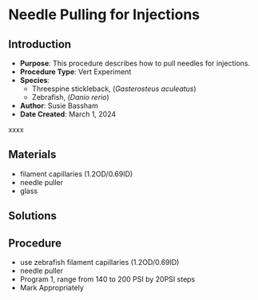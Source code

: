 # Needle Pulling for Injections {#sec-vert_exp-needle_pulling}

## Introduction

-   **Purpose**: This procedure describes how to pull needles for injections.
-   **Procedure Type**: Vert Experiment
-   **Species**:
    -   Threespine stickleback, (*Gasterosteus aculeatus*)
    -   Zebrafish, (*Danio rerio*)
-   **Author**: Susie Bassham
-   **Date Created**: March 1, 2024

::: {.callout-warning title="NOTES"}
xxxx
:::

## Materials

-   filament capillaries (1.2OD/0.69ID)
-   needle puller
-   glass

## Solutions

## Procedure

-   use zebrafish filament capillaries (1.2OD/0.69ID)
-   needle puller
-   Program 1, range from 140 to 200 PSI by 20PSI steps
-   Mark Appropriately
